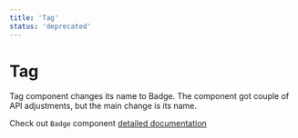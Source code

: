 ```yaml
---
title: 'Tag'
status: 'deprecated'
---
```


# Tag

Tag component changes its name to Badge. The component got couple of API adjustments, but the main change is its name.

Check out `Badge` component [detailed documentation]('./components/badge')
